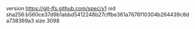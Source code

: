 version https://git-lfs.github.com/spec/v1
oid sha256:b560ce37d9b1abbd5412248b27cffbe361a7676f10304b264439c8da738369a3
size 3098

